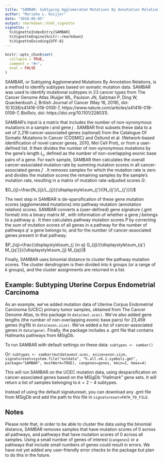 ```yaml
---
title: "SAMBAR: Subtyping Agglomerated Mutations By Annotation Relations"
author: "Marieke L. Kuijjer"
date: "2018-06-05"
output: rmarkdown::html_vignette
vignette: >
  %\VignetteIndexEntry{SAMBAR}
  %\VignetteEngine{knitr::rmarkdown}
  %\VignetteEncoding{UTF-8}
---
```


```r
knitr::opts_chunk$set(
  collapse = TRUE,
  comment = "#>",
  eval = FALSE
)
```

SAMBAR, or Subtyping Agglomerated Mutations By Annotation Relations, is a method to identify subtypes based on somatic mutation data. SAMBAR was used to identify mutational subtypes in 23 cancer types from The Cancer Genome Atlas (Kuijjer ML, Paulson JN, Salzman P, Ding W, Quackenbush J, British Journal of Cancer (May 16, 2018), doi: 10.1038/s41416-018-0109-7, https://www.nature.com/articles/s41416-018-0109-7, BioRxiv, doi: https://doi.org/10.1101/228031).

SAMBAR's input is a matrix that includes the number of non-synonymous mutations in a sample $i$ and gene $j$ . SAMBAR first subsets these data to a set of 2,219 cancer-associated genes (optional) from the Catalogue Of Somatic Mutations In Cancer (COSMIC) and Östlund et al. (Network-based identification of novel cancer genes, 2010, Mol Cell Prot), or from a user-defined list. It then divides the number of non-synonymous mutations by the gene's length $L_j$, defined as the number of non-overlapping exonic base pairs of a gene. For each sample, SAMBAR then calculates the overall cancer-associated mutation rate by summing mutation scores in all cancer-associated genes $j'$ . It removes samples for which the mutation rate is zero and divides the mutation scores the remaining samples by the sample's mutation rate, resulting in a matrix of mutation rate-adjusted scores $G$:

$G_{ij}=\frac{N_{ij}/L_{j}}{\displaystyle\sum_{j'}({N_{ij'}/L_{j'}})}$

The next step in SAMBAR is de-sparsification of these gene mutation scores (agglomerated mutations) into pathway mutation (annotation relation) scores. SAMBAR converts a (user-defined) gene signature (.gmt format) into a binary matrix $M$ , with information of whether a gene $j$ belongs to a pathway $q$ . It then calculates pathway mutation scores $P$ by correcting the sum of mutation scores of all genes in a pathway for the number of pathways $q'$ a gene belongs to, and for the number of cancer-associated genes present in that pathway:

$P_{iq}=\frac{\displaystyle\sum_{j \in q} G_{ij}/{\displaystyle\sum_{q'} M_{jq'}}}{\displaystyle\sum_{j} M_{jq}}$

Finally, SAMBAR uses binomial distance to cluster the pathway mutation scores. The cluster dendrogram is then divided into $k$ groups (or a range of $k$ groups), and the cluster assignments are returned in a list.


## Example: Subtyping Uterine Corpus Endometrial Carcinoma

As an example, we've added mutation data of Uterine Corpus Endometrial Carcinoma (UCEC) primary tumor samples, obtained from The Cancer Genome Atlas, to this package in `data(mut.ucec)`. We've also added gene lengths (the number of non-overlapping exonic base pairs) for 23,459 genes (hg19) in `data(exon.size)`. We've added a list of cancer-associated genes in `data(gene)`. Finally, the package includes a .gmt file that contains Hallmarks pathways from MSigDb.

To run SAMBAR with default settings on these data:
`subtypes <- sambar()`

Or:
`subtypes <- sambar(mutdata=mut.ucec, esize=exon.size, signatureset=system.file("extdata", "h.all.v6.1.symbols.gmt", package="SAMBAR", mustWork=TRUE), cangenes=genes, kmin=2, kmax=4)`

This will run SAMBAR on the UCEC mutation data, using desparsification on cancer-associated genes based on the MSigDb "Hallmark" gene sets. It will return a list of samples belonging to $k=2-4$ subtypes.

Instead of using the default signatureset, you can download any .gmt file from MSigDb and add the path to this file in `signatureset=PATH_TO_FILE`.

## Notes

Please note that, in order to be able to cluster the data using the binomial distance, SAMBAR removes samples that have mutation scores of 0 across all pathways, and pathways that have mutation scores of 0 across all samples. Using a small number of genes of interest (`cangenes`) or a pathways that include small numbers of genes could result in errors. We have not yet added any user-friendly error checks to the package but plan to do this in the future.